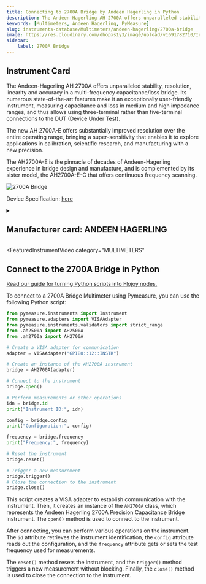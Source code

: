 ```yaml
---
title: Connecting to 2700A Bridge by Andeen Hagerling in Python
description: The Andeen-Hagerling AH 2700A offers unparalleled stability, resolution, linearity and accuracy in a multi-frequency capacitance/loss bridge. Its numerous state-of-the-art features make it an exceptionally user-friendly instrument, measuring capacitance and loss in medium and high impedance ranges, and thus allows using three-terminal rather than five-terminal connections to the DUT (Device Under Test).  The new AH 2700A-E offers substantially improved resolution over the entire operating range, bringing a super-sensitivity that enables it to explore applications in calibration, scientific research, and manufacturing with a new precision.  The AH2700A-E is the pinnacle of decades of Andeen-Hagerling experience in bridge design and manufacture, and is complemented by its sister model, the AH2700A-E-C that offers continuous frequency scanning.
keywords: [Multimeters, Andeen Hagerling, PyMeasure] 
slug: instruments-database/Multimeters/andeen-hagerling/2700a-bridge 
image: https://res.cloudinary.com/dhopxs1y3/image/upload/v1691782710/Instruments/Multimeters/2700A-Bridge/2700A-Bridge.jpg
sidebar:
    label: 2700A Bridge 
---
```



## Instrument Card

The Andeen-Hagerling AH 2700A offers unparalleled stability, resolution, linearity and accuracy in a multi-frequency capacitance/loss bridge. Its numerous state-of-the-art features make it an exceptionally user-friendly instrument, measuring capacitance and loss in medium and high impedance ranges, and thus allows using three-terminal rather than five-terminal connections to the DUT (Device Under Test).

The new AH 2700A-E offers substantially improved resolution over the entire operating range, bringing a super-sensitivity that enables it to explore applications in calibration, scientific research, and manufacturing with a new precision.

The AH2700A-E is the pinnacle of decades of Andeen-Hagerling experience in bridge design and manufacture, and is complemented by its sister model, the AH2700A-E-C that offers continuous frequency scanning.

![2700A Bridge](https://res.cloudinary.com/dhopxs1y3/image/upload/v1691782710/Instruments/Multimeters/2700A-Bridge/2700A-Bridge.jpg)

Device Specification: [here](https://www.andeen-hagerling.com/ah2700a.pdf)

<details style={{ marginTop: "15px"}}>
<summary><h2 style={{display:'inline'}}>Manufacturer card: ANDEEN HAGERLING</h2></summary>

![ANDEEN HAGERLING](https://res.cloudinary.com/dhopxs1y3/image/upload/v1692806198/Instruments/Vendor%20Logos/Andeen_Hagerling.png)

**Andeen**-**Hagerling**, Inc. - manufacturers of the world's most accurate capacitance bridges and standards

- Headquarters: US
- Yearly Revenue (millions, USD): 1
- Vendor Website: [here](https://www.andeen-hagerling.com/)

</details>


<FeaturedInstrumentVideo
  category="MULTIMETERS"
></FeaturedInstrumentVideo>

## Connect to the 2700A Bridge in Python

[Read our guide for turning Python scripts into Flojoy nodes.](https://docs.flojoy.ai/contribution/blocks/custom-flojoy-block/)



<Tabs>
<TabItem value="Flojoy" label="Flojoy" className="flojoy-instrument-tabs">

<SectionsCard category="MULTIMETERS" manufacturer="Andeen Hagerling"></SectionsCard>

</TabItem>
<TabItem value="PyMeasure" label="PyMeasure">

To connect to a 2700A Bridge Multimeter using Pymeasure, you can use the following Python script:

```python
from pymeasure.instruments import Instrument
from pymeasure.adapters import VISAAdapter
from pymeasure.instruments.validators import strict_range
from .ah2500a import AH2500A
from .ah2700a import AH2700A

# Create a VISA adapter for communication
adapter = VISAAdapter("GPIB0::12::INSTR")

# Create an instance of the AH2700A instrument
bridge = AH2700A(adapter)

# Connect to the instrument
bridge.open()

# Perform measurements or other operations
idn = bridge.id
print("Instrument ID:", idn)

config = bridge.config
print("Configuration:", config)

frequency = bridge.frequency
print("Frequency:", frequency)

# Reset the instrument
bridge.reset()

# Trigger a new measurement
bridge.trigger()
# Close the connection to the instrument
bridge.close()
```

This script creates a VISA adapter to establish communication with the instrument. Then, it creates an instance of the `AH2700A` class, which represents the Andeen Hagerling 2700A Precision Capacitance Bridge instrument. The `open()` method is used to connect to the instrument.

After connecting, you can perform various operations on the instrument. The `id` attribute retrieves the instrument identification, the `config` attribute reads out the configuration, and the `frequency` attribute gets or sets the test frequency used for measurements.

The `reset()` method resets the instrument, and the `trigger()` method triggers a new measurement without blocking. Finally, the `close()` method is used to close the connection to the instrument.

</TabItem>
</Tabs>